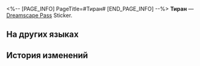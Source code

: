 <%-- [PAGE_INFO]
PageTitle=#Тиран#
[END_PAGE_INFO] --%>
{{Предмет Инфобокс
|id          = 223053
|Изображение = Dreamscape Pass Sticker Тиран.png
|Тип         = Dreamscape Pass Sticker
|Тип2        = Искатель грёз Stickers
|Инвентарь   = 
|Редкость    = 4
|Эффект      = 
|Описание    = Пронумерованные наклейки, используемые для украшения дневника сновидений. Бывают самыми разными.
|Источник1   = [[Завершите миссию «Хорошего человека непросто сыскать» и запишите историю Тисок II]]
}}
{{Описание|Бездомных кошек не волнует, в крови ли руки тех, кто их кормит.}}
'''Тиран''' — [[Dreamscape Pass]] Sticker.

==На других языках==
{{На других языках
|en   = Tyrant
|zhs  = 暴君
|zht  = 暴君
|ja   = 暴君
|ko   = 폭군
|es   = Tirana
|fr   = Tyran
|ru   = Тиран
|th   = จอมโหดเหี้ยม
|vi   = Bạo Quân
|de   = Tyrann
|id   = Tiran
|pt   = Tirano
}}

==История изменений==
{{История изменений|3.5}}